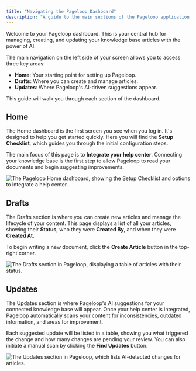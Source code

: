 ```yaml
---
title: "Navigating the Pageloop Dashboard"
description: "A guide to the main sections of the Pageloop application: Home, Drafts, and Updates."
---
```


Welcome to your Pageloop dashboard. This is your central hub for managing, creating, and updating your knowledge base articles with the power of AI.

The main navigation on the left side of your screen allows you to access three key areas:
- **Home**: Your starting point for setting up Pageloop.
- **Drafts**: Where you can create and manage articles.
- **Updates**: Where Pageloop's AI-driven suggestions appear.

This guide will walk you through each section of the dashboard.

## Home

The Home dashboard is the first screen you see when you log in. It's designed to help you get started quickly. Here you will find the **Setup Checklist**, which guides you through the initial configuration steps.

The main focus of this page is to **Integrate your help center**. Connecting your knowledge base is the first step to allow Pageloop to read your documents and begin suggesting improvements.

![The Pageloop Home dashboard, showing the Setup Checklist and options to integrate a help center.](/images/articles/a0059c54_screenshot_0.jpg)

## Drafts

The Drafts section is where you can create new articles and manage the lifecycle of your content. This page displays a list of all your articles, showing their **Status**, who they were **Created By**, and when they were **Created At**.

To begin writing a new document, click the **Create Article** button in the top-right corner.

![The Drafts section in Pageloop, displaying a table of articles with their status.](/images/articles/07704987_screenshot_1.jpg)

## Updates

The Updates section is where Pageloop's AI suggestions for your connected knowledge base will appear. Once your help center is integrated, Pageloop automatically scans your content for inconsistencies, outdated information, and areas for improvement.

Each suggested update will be listed in a table, showing you what triggered the change and how many changes are pending your review. You can also initiate a manual scan by clicking the **Find Updates** button.

![The Updates section in Pageloop, which lists AI-detected changes for articles.](/images/articles/a82008ff_screenshot_2.jpg)